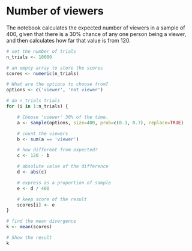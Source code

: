 # Number of viewers


The notebook calculates the expected number of viewers in a sample of
400, given that there is a 30% chance of any one person being a viewer,
and then calculates how far that value is from 120.

```r
# set the number of trials
n_trials <- 10000

# an empty array to store the scores
scores <- numeric(n_trials)

# What are the options to choose from?
options <- c('viewer', 'not viewer')

# do n_trials trials
for (i in 1:n_trials) {

    # Choose 'viewer' 30% of the time.
    a <- sample(options, size=400, prob=c(0.3, 0.7), replace=TRUE)

    # count the viewers
    b <- sum(a == 'viewer')

    # how different from expected?
    c <- 120 - b

    # absolute value of the difference
    d <- abs(c)

    # express as a proportion of sample
    e <- d / 400

    # keep score of the result
    scores[i] <- e
}

# find the mean divergence
k <- mean(scores)

# Show the result
k
```

